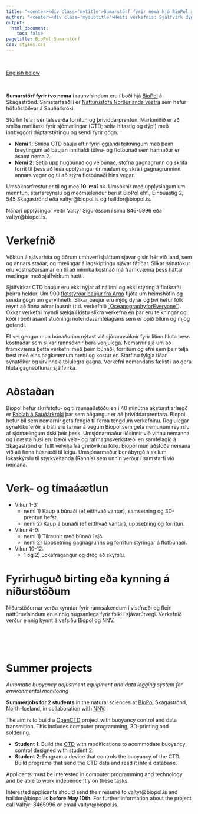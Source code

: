 ```yaml
---
title: "<center><div class='mytitle'>Sumarstörf fyrir nema hjá BioPol á Skagaströnd, sumarið 2020</div></center>"
author: "<center><div class='mysubtitle'>Heiti verkefnis: Sjálfvirk dýptarstýring umhverfismæla í hafi og skráningar í gagnagrunn</div></center>"
output:
  html_document:
    toc: false
pagetitle: BioPol Sumarstörf    
css: styles.css
---
```



<div class="mycontent">

<br>

[English below](#summer)

<br>

__Sumarstörf fyrir tvo nema__ í raunvísindum eru í boði hjá [BioPol](https://biopol.is/) á Skagaströnd. Samstarfsaðili er [Náttúrustofa Norðurlands vestra](https://www.nnv.is/) sem hefur höfuðstöðvar á Sauðárkróki. 

Störfin fela í sér talsverða forritun og þrívíddarprentun. Markmiðið er að smíða mælitæki fyrir sjómælingar (CTD; selta hitastig og dýpi) með innbyggðri dýptarstýringu og sendi fyrir gögn.

* **Nemi 1**: Smíða CTD bauju eftir [fyrirliggjandi teikningum](https://github.com/OceanographyforEveryone/OpenCTD) með þeim breytingum að baujan innihaldi tölvu- og flotbúnað sem hannaður er ásamt nema 2.
* **Nemi 2**: Setja upp hugbúnað og vélbúnað, stofna gagnagrunn og skrifa forrit til þess að lesa upplýsingar úr mælum og skrá í gagnagrunninn annars vegar og til að stýra flotbúnaði hins vegar.

Umsóknarfrestur er til og með **10. maí** nk. Umsóknir með upplýsingum um menntun, starfsreynslu og meðmælendur berist BioPol ehf., Einbúastíg 2, 545 Skagaströnd eða valtyr@biopol.is og halldor@biopol.is.

Nánari upplýsingar veitir Valtýr Sigurðsson í síma 846-5996 eða valtyr@biopol.is.

# Verkefnið
Vöktun á sjávarhita og öðrum umhverfisþáttum sjávar gisin hér við land, sem og annars staðar, og mælingar á lagskiptingu sjávar fátíðar. Slíkar sýnatökur eru kostnaðarsamar en til að minnka kostnað má framkvæma þess háttar mælingar með sjálfvirkum hætti. 

Sjálfvirkar CTD baujur eru ekki nýjar af nálinni og ekki stýring á flotkrafti þeirra heldur. Um 900 [flotstýrðar baujur frá Argo](http://www.argo.ucsd.edu/How_Argo_floats.html) fljóta um heimshöfin og senda gögn um gervihnetti. Slíkar baujur eru mjög dýrar og því hefur fólk reynt að finna aðrar lausnir (t.d. verkefnið [„OceanographyforEveryone“](https://github.com/OceanographyforEveryone/OpenCTD)). Okkar verkefni myndi sækja í kistu slíkra verkefna en þar eru teikningar og kóði í boði ásamt stuðningi notendasamfélagsins sem er opið öllum og mjög gefandi. 

Ef vel gengur mun búnaðurinn nýtast við sjórannsóknir fyrir lítinn hluta þess kostnaðar sem slíkar rannsóknir bera venjulega. Nemarnir sjá um að framkvæma þetta verkefni með þeim búnaði, forritum og efni sem þeir telja best með eins hagkvæmum hætti og kostur er.
Starfinu fylgja tíðar sýnatökur og úrvinnsla tölulegra gagna. Verkefni nemandans fælist í að gera hluta gagnaöflunar sjálfvirka.

# Aðstaðan
Biopol hefur skrifstofu- og tilraunaaðstöðu en í 40 mínútna akstursfjarlægð er [Fablab á Sauðárkróki](https://www.fablab.is/starfsstodvar/saudarkrokur/) þar sem aðgangur er að þrívíddarprentara. Biopol hefur bíl sem nemarnir geta fengið til ferða tengdum verkefninu. Reglulegar sýnatökuferðir á báti eru farnar á vegum Biopol sem gefa nemunum reynslu af sjómælingum óski þeir þess. 
Umsjónarmaður liðsinnir við vinnu nemanna og í næsta húsi eru bæði véla- og rafmagnsverkstæði en samfélagið á Skagaströnd er fullt velvilja frá greiðviknu fólki. Biopol mun aðstoða nemana við að finna húsnæði til leigu. Umsjónarmaður ber ábyrgð á skilum lokaskýrslu til styrkveitanda (Rannís) sem unnin verður í samstarfi við nemana.

# Verk- og tímaáætlun
* Vikur 1-3:
    + nemi 1) Kaup á búnaði (ef eitthvað vantar), samsetning og 3D-prentun hefst.
    + nemi 2) Kaup á búnaði (ef eitthvað vantar), uppsetning og forritun.
* Vikur 4-9:
    + nemi 1) Tilraunir með búnað í sjó.
    + nemi 2) Uppsetning gagnagrunns og forritun stýringar á flotbúnaði.
* Vikur 10-12:
    + 1 og 2) Lokafrágangur og drög að skýrslu.

# Fyrirhuguð birting eða kynning á niðurstöðum
Niðurstöðurnar verða kynntar fyrir rannsakendum í vistfræði og fleiri náttúruvísindum en einnig hugsanlega fyrir fólki í sjávarútvegi. Verkefnið verður einnig kynnt á vefsíðu Biopol og NNV.

<br><br><br>

# Summer projects {#summer}

_Automatic buoyancy adjustment equipment and data logging system for environmental monitoring_

__Summerjobs for 2 students__ in the natural sciences at [BioPol](https://biopol.is/) Skagaströnd, North-Iceland, in collaboration with [NNV](https://www.nnv.is/). 

The aim is to build a [OpenCTD](https://github.com/OceanographyforEveryone/OpenCTD) project with buoyancy control and data transmition. This includes computer programming, 3D-printing and soldering.

* **Student 1**: Build the [CTD](https://github.com/OceanographyforEveryone/OpenCTD) with modifications to acommodate buoyancy control designed with student 2.
* **Student 2**: Program a device that controls the buoyancy of the CTD. Build programs that send the CTD data and read it into a database. 

Applicants must be interested in computer programming and technology and be able to work independently on these tasks.

Interested applicants should send their resumé to valtyr@biopol.is and halldor@biopol.is **before May 10th**. For further information about the project call Valtýr: 8465996 or email valtyr@biopol.is.

<br><br>

</div>